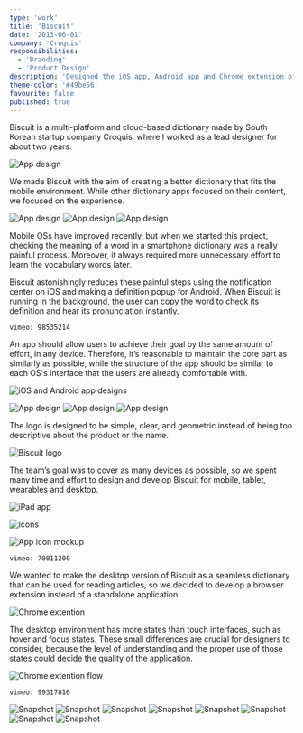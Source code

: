 ```yaml
---
type: 'work'
title: 'Biscuit'
date: '2013-06-01'
company: 'Croquis'
responsibilities:
  - 'Branding'
  - 'Product Design'
description: 'Designed the iOS app, Android app and Chrome extension of Biscuit, a cloud-based dictionary app.'
theme-color: '#49be56'
favourite: false
published: true
---
```



Biscuit is a multi-platform and cloud-based dictionary made by South Korean startup company Croquis, where I worked as a lead designer for about two years.

<ImageContainer maxSize={600} noShadow noBorder noCaption>

![App design](works-biscuit-01.png)

</ImageContainer>

We made Biscuit with the aim of creating a better dictionary that fits the mobile environment. While other dictionary apps focused on their content, we focused on the experience.


<ImageContainer grid={3} noCaption blockCaption="iOS app design">

![App design](works-biscuit-02.png)
![App design](works-biscuit-03.png)
![App design](works-biscuit-04.png)

</ImageContainer>

Mobile OSs have improved recently, but when we started this project, checking the meaning of a word in a smartphone dictionary was a really painful process. Moreover, it always required more unnecessary effort to learn the vocabulary words later.

Biscuit astonishingly reduces these painful steps using the notification center on iOS and making a definition popup for Android. When Biscuit is running in the background, the user can copy the word to check its definition and hear its pronunciation instantly.

<VideoContainer>

`vimeo: 98535214`

</VideoContainer>

An app should allow users to achieve their goal by the same amount of effort, in any device. Therefore, it’s reasonable to maintain the core part as similarly as possible, while the structure of the app should be similar to each OS's interface that the users are already comfortable with.

<ImageContainer noShadow noBorder>

![iOS and Android app designs](works-biscuit-05.png)

</ImageContainer>

<ImageContainer grid={3} noCaption blockCaption="Android app design">

![App design](works-biscuit-06.jpg)
![App design](works-biscuit-07.jpg)
![App design](works-biscuit-08.jpg)

</ImageContainer>

The logo is designed to be simple, clear, and geometric instead of being too descriptive about the product or the name.

<ImageContainer noShadow noBorder>

![Biscuit logo](works-biscuit-09.svg)

</ImageContainer>

The team’s goal was to cover as many devices as possible, so we spent many time and effort to design and develop Biscuit for mobile, tablet, wearables and desktop.

<ImageContainer noShadow noBorder>

![iPad app](works-biscuit-10.png)

</ImageContainer>

<ImageContainer maxSize={600} noShadow noBorder>

![Icons](works-biscuit-11.svg)

</ImageContainer>

<ImageContainer maxSize={280} noShadow noBorder noCaption>

![App icon mockup](works-biscuit-12.png)

</ImageContainer>

<VideoContainer>

`vimeo: 70011200`

</VideoContainer>

We wanted to make the desktop version of Biscuit as a seamless dictionary that can be used for reading articles, so we decided to develop a browser extension instead of a standalone application.

<ImageContainer>

![Chrome extention](works-biscuit-13.png)

</ImageContainer>

The desktop environment has more states than touch interfaces, such as hover and focus states. These small differences are crucial for designers to consider, because the level of understanding and the proper use of those states could decide the quality of the application.

<ImageContainer size="medium" noShadow noBorder>

![Chrome extention flow](works-biscuit-14.png)

</ImageContainer>

<VideoContainer>

`vimeo: 99317816`

</VideoContainer>

<ImageContainer grid={8} noCaption noShadow>

![Snapshot](works-biscuit-15.jpg)
![Snapshot](works-biscuit-16.jpg)
![Snapshot](works-biscuit-17.jpg)
![Snapshot](works-biscuit-18.jpg)
![Snapshot](works-biscuit-19.jpg)
![Snapshot](works-biscuit-20.jpg)
![Snapshot](works-biscuit-21.jpg)
![Snapshot](works-biscuit-22.jpg)

</ImageContainer>
